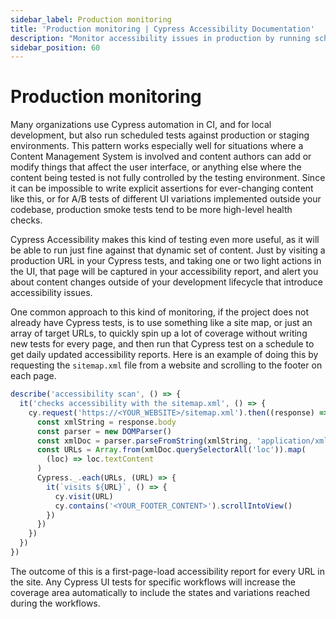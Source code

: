 ```yaml
---
sidebar_label: Production monitoring
title: 'Production monitoring | Cypress Accessibility Documentation'
description: "Monitor accessibility issues in production by running scheduled Cypress tests against live environments, capturing dynamic content changes, and generating automated reports for a comprehensive accessibility overview."
sidebar_position: 60
---
```


# Production monitoring

Many organizations use Cypress automation in CI, and for local development, but also run scheduled tests against production or staging environments. This pattern works especially well for situations where a Content Management System is involved and content authors can add or modify things that affect the user interface, or anything else where the content being tested is not fully controlled by the testing environment. Since it can be impossible to write explicit assertions for ever-changing content like this, or for A/B tests of different UI variations implemented outside your codebase, production smoke tests tend to be more high-level health checks.

Cypress Accessibility makes this kind of testing even more useful, as it will be able to run just fine against that dynamic set of content. Just by visiting a production URL in your Cypress tests, and taking one or two light actions in the UI, that page will be captured in your accessibility report, and alert you about content changes outside of your development lifecycle that introduce accessibility issues.

One common approach to this kind of monitoring, if the project does not already have Cypress tests, is to use something like a site map, or just an array of target URLs, to quickly spin up a lot of coverage without writing new tests for every page, and then run that Cypress test on a schedule to get daily updated accessibility reports. Here is an example of doing this by requesting the `sitemap.xml` file from a website and scrolling to the footer on each page.

```js
describe('accessibility scan', () => {
  it('checks accessibility with the sitemap.xml', () => {
    cy.request('https://<YOUR_WEBSITE>/sitemap.xml').then((response) => {
      const xmlString = response.body
      const parser = new DOMParser()
      const xmlDoc = parser.parseFromString(xmlString, 'application/xml')
      const URLs = Array.from(xmlDoc.querySelectorAll('loc')).map(
        (loc) => loc.textContent
      )
      Cypress._.each(URLs, (URL) => {
        it(`visits ${URL}`, () => {
          cy.visit(URL)
          cy.contains('<YOUR_FOOTER_CONTENT>').scrollIntoView()
        })
      })
    })
  })
})
```

The outcome of this is a first-page-load accessibility report for every URL in the site. Any Cypress UI tests for specific workflows will increase the coverage area automatically to include the states and variations reached during the workflows.
